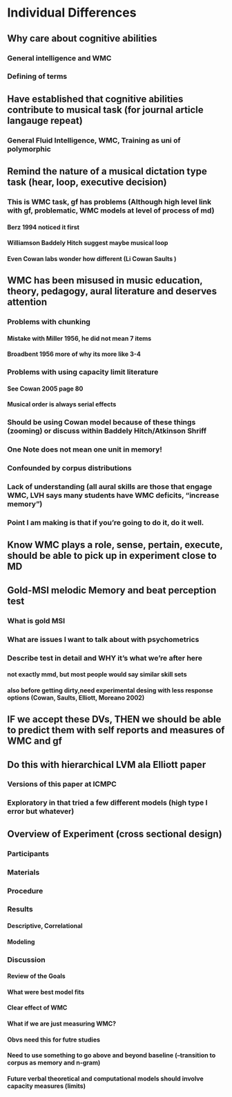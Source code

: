 # Individual Differences

## Why care about cognitive abilities
### General intelligence and WMC 
### Defining of terms
## Have established that cognitive abilities contribute to musical task (for journal article langauge repeat)
### General Fluid Intelligence, WMC, Training as uni of polymorphic
## Remind the nature of a musical dictation type task (hear, loop, executive decision)  
### This is WMC task, gf has problems (Although high level link with gf, problematic, WMC models at level of process of md)
#### Berz 1994 noticed it first
#### Williamson Baddely Hitch suggest maybe musical loop
#### Even Cowan labs wonder how different (Li Cowan Saults )
## WMC has been misused in music education, theory, pedagogy, aural literature and deserves attention
### Problems with chunking 
#### Mistake with Miller 1956, he did not mean 7 items
#### Broadbent 1956 more of why its more like 3-4
### Problems with using capacity limit literature
#### See Cowan 2005 page 80
#### Musical order is always serial effects
### Should be using Cowan model because of these things (zooming) or discuss within Baddely Hitch/Atkinson Shriff
### One Note does not mean one unit in memory!
### Confounded by corpus distributions
### Lack of understanding (all aural skills are those that engage WMC, LVH says many students have WMC deficits, "increase memory")
### Point I am making is that if you're going to do it, do it well. 
## Know WMC plays a role, sense, pertain, execute, should be able to pick up in experiment close to MD
## Gold-MSI melodic Memory and beat perception test
### What is gold MSI 
### What are issues I want to talk about with psychometrics
### Describe test in detail and WHY it's what we're after here
#### not exactly mmd, but most people would say similar skill sets
#### also before getting dirty,need experimental desing with less response options (Cowan, Saults, Elliott, Moreano 2002)
## IF we accept these DVs, THEN we should be able to predict them with self reports and measures of WMC and gf
## Do this with hierarchical LVM ala Elliott paper 
### Versions of this paper at ICMPC
### Exploratory in that tried a few different models (high type I error but whatever)

## Overview of Experiment (cross sectional design)

### Participants
### Materials
### Procedure
### Results
#### Descriptive, Correlational
#### Modeling
### Discussion
#### Review of the Goals
#### What were best model fits
#### Clear effect of WMC
#### What if we are just measuring WMC? 
#### Obvs need this for futre studies
#### Need to use something to go above and beyond baseline (--transition to corpus as memory and n-gram)
#### Future verbal theoretical and computational models should involve capacity measures (limits)
 
